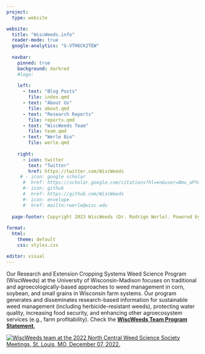 ```yaml
---
project:
  type: website

website:
  title: "WiscWeeds.info"
  reader-mode: true
  google-analytics: "G-VTH6CK2TEW"
  
  navbar:
    pinned: true
    background: darkred
    #logo: 
    
    left:
      - text: "Blog Posts"
        file: index.qmd
      - text: "About Us"
        file: about.qmd
      - text: "Research Reports"
        file: reports.qmd
      - text: "WiscWeeds Team"
        file: team.qmd
      - text: "Werle Bio"
        file: werle.qmd
      
    right: 
      - icon: twitter
        text: "Twitter"
        href: https://twitter.com/WiscWeeds
     # - icon: google scholar
      #  href: https://scholar.google.com/citations?hl=en&user=Bmu_aPYAAAAJ&view_op=list_works&sortby=pubdate
      #- icon: github
      #  href: https://github.com/WiscWeeds
      #- icon: envelope
      #  href: mailto:rwerle@wisc.edu
        
  page-footer: Copyright 2023 WiscWeeds (Dr. Rodrigo Werle). Powered by [Quarto](https://quarto.org/), [RStudio](https://posit.co/), & [GitHub](https://github.com/). 
   
format:
  html:
    theme: default
    css: styles.css

editor: visual
---
```


Our Research and Extension Cropping Systems Weed Science Program (WiscWeeds) at the University of Wisconsin-Madison focuses on traditional and agroecologically-based approaches to weed management in corn, soybean, and small grains in Wisconsin farm systems. Our program generates and disseminates research-based information for sustainable weed management (including herbicide-resistant weeds), protecting water quality, increasing food security, and enhancing other agroecosystem services (e.g., farm profitability). Check the [**WiscWeeds Team Program Statement**.](images/headers/UW_WiscWeedsStatement.pdf)

[![WiscWeeds team at the 2022 North Central Weed Science Society Meetings, St. Louis, MO, December 07, 2022.](images/headers/WiscWeeds%20NCWSS%202022.JPG){alt="WiscWeeds team at the 2022 North Central Weed Science Society Meetings, St. Louis, MO, December 07, 2022."}](https://ecals.cals.wisc.edu/2022/12/19/wiscweeds-graduate-students-win-8-awards-at-ncwss-annual-meeting/)

